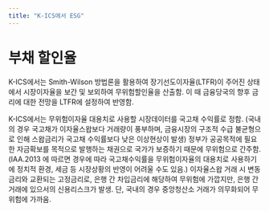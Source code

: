 ```yaml
---
title: "K-ICS에서 ESG"
---
```


# 부채 할인율 
K-ICS에서는 Smith-Wilson 방법론을 활용하여 장기선도이자율(LTFR)이 주어진 상태에서 시장이자율을 보간 및 보외하여 무위험할인율을 산출함. 이 때 금융당국의 향후 금리에 대한 전망을 LTFR에 설정하여 반영함. 


<GCallout severity="info" title ="K-ICS에서는 무위험이자율 대용치">
  K-ICS에서는 무위험이자율 대용치로 사용할 시장데이터를 국고채 수익률로 정함. (국내의 경우 국고채가 이자율스왑보다 거래량이 풍부하며, 금융시장의 구조적 수급 불균형으로 인해 스왑금리가 국고채 수익률보다 낮은 이상현상이 발생)

  <TabView>
  <TabPanel header="국고채수익률 ">
    정부가 공공목적에 필요한 자금확보를 목적으로 발행하는 채권으로 국가가 보증하기 때문에 무위험으로 간주함. (IAA.2013 에 따르면 경우에 따라 국고채수익률을 무위험이자율의 대용치로 사용하기에 정치적 환경, 세금 등 시장상황의 반영이 어려울 수도 있음.)

  </TabPanel>
  <TabPanel header="스왑금리 ">
    이자율스왑 거래 시 변동금리와 교환되는 고정금리로, 은행 간 차입금리에 해당하여 무위험에 가깝지만, 은행 간 거래에 있으서의 신용리스크가 발생. 단, 국내의 경우 중앙청산소 거래가 의무화되어 무위험에 가까움. 
  </TabPanel>
  </TabView>
</GCallout>
